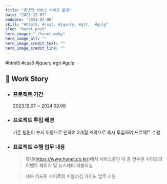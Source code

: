 ```yaml
---
title: "휴넷의 서비스 사이트 운영"
date: "2023-12-07"
enddate: "2024-02-06"
skill: "#html5, #css3, #jquery, #git,  #gulp"
slug: "hunet-post"
hero_image: "./hunet.webp"
hero_image_alt: ""
hero_image_credit_text: ""
hero_image_credit_link: ""
---
```


<div className="badge-wrap">
  <span className="badge badge-html">#html5</span>
  <span className="badge badge-css">#css3</span>
  <span className="badge badge-javscript">#jquery</span>
  <span className="badge badge-git">#git</span>
  <span className="badge badge-javscript">#gulp</span>
</div>

## 🎤 Work Story

- ### 프로젝트 기간

  2023.12.07 ~ 2024.02.06

- ### 프로젝트 투입 배경

  기존 팀원이 부서 이동으로 인하여 2개월 계약으로 즉시 투입하여 프로젝트 수행

- ### 프로젝트 수행 업무 내용

  > 휴넷(https://www.hunet.co.kr/)에서 서비스중인 각 종 연수원 사이트의 이벤트 페이지 및 뉴스레터 퍼블리싱

  > 내부 어드민 사이트의 퍼블리싱 가이드 업무 지원
